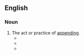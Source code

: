 ==English==
{{rfc|en|verbal definition and overly long usex}}

===Noun===
{{en-noun}}

# The act or practice of [[append]]ing.
#* {{quote-book|year=1997 |title=Information Security and Privacy|author=Vijav Varadharajan, ‎Josef Pieprzyk, ‎& Yi Mu |page= |ISBN=3540632328 |passage=Provision of integrity service requires the calculation of Integrity Checksum Value (ICV) and its '''appendment''' to the data. }}
#* {{quote-book|year=2001  |title=The New HIPAA Privacy Rule: Guiding Your Clients Through the Implementation Process|author=|page= |ISBN= |passage=Many commenters strongly encouraged the Secretary to adopt “'''appendment'''” rather than “amendment and correction” procedures. They argued that the term “correction” implies a deletion of information and that the proposed rule would have allowed covered entities to remove portions of the record at their discretion. Commenters indicated that '''appendment''' rather than correction procedures will ensure the integrity of the medical record and allow subsequent health care providers access to the original information as well as the appended information. They also indicated '''appendment''' procedures will protect both individuals and covered entities since medical records are sometimes needed for litigation or other legal proceedings. }}
#* {{quote-book|year=2017  |title=Rajam Krishnan and Indian Feminist Hermeneutics |author=Sarada Thallam |page=23 |ISBN=1443864919 |passage=The songs of the first section of the Rig Veda that offer approbations to Indra and Varuna are believed to have been composed by Parukshepa the son of a devadasi, whose name attains a special significance, since it suggests a steep departure from the then ensuing practice of '''appendment''' of only a patriarchal surname. }}